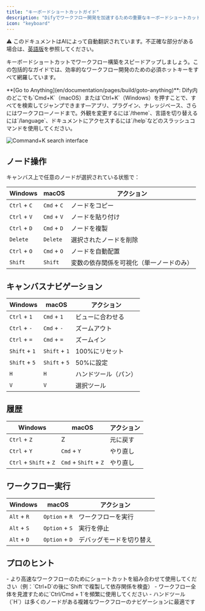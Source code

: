 ```yaml
---
title: "キーボードショートカットガイド"
description: "Difyでワークフロー開発を加速するための重要なキーボードショートカットをマスターしましょう"
icon: "keyboard"
---
```


<Note> ⚠️ このドキュメントはAIによって自動翻訳されています。不正確な部分がある場合は、[英語版](../../../../en/documentation/pages/build/shortcut-key.mdx)を参照してください。</Note>

キーボードショートカットでワークフロー構築をスピードアップしましょう。この包括的なガイドでは、効率的なワークフロー開発のための必須ホットキーをすべて網羅しています。

<Callout type="tip">
**[Go to Anything](en/documentation/pages/build/goto-anything)**: Dify内のどこでも`Cmd+K`（macOS）または`Ctrl+K`（Windows）を押すことで、すべてを検索してジャンプできます—アプリ、プラグイン、ナレッジベース、さらにはワークフローノードまで。外観を変更するには`/theme`、言語を切り替えるには`/language`、ドキュメントにアクセスするには`/help`などのスラッシュコマンドを使用してください。

![Command+K search interface](/images/command-k.gif)
</Callout>



## ノード操作
キャンバス上で任意のノードが選択されている状態で：

<table>
  <thead>
    <tr>
      <th>Windows</th>
      <th>macOS</th>
      <th>アクション</th>
    </tr>
  </thead>
  <tbody>
    <tr>
      <td><code>Ctrl</code> + <code>C</code></td>
      <td><code>Cmd</code> + <code>C</code></td>
      <td>ノードをコピー</td>
    </tr>
    <tr>
      <td><code>Ctrl</code> + <code>V</code></td>
      <td><code>Cmd</code> + <code>V</code></td>
      <td>ノードを貼り付け</td>
    </tr>
    <tr>
      <td><code>Ctrl</code> + <code>D</code></td>
      <td><code>Cmd</code> + <code>D</code></td>
      <td>ノードを複製</td>
    </tr>
    <tr>
      <td><code>Delete</code></td>
      <td><code>Delete</code></td>
      <td>選択されたノードを削除</td>
    </tr>
    <tr>
      <td><code>Ctrl</code> + <code>O</code></td>
      <td><code>Cmd</code> + <code>O</code></td>
      <td>ノードを自動配置</td>
    </tr>
    <tr>
      <td><code>Shift</code></td>
      <td><code>Shift</code></td>
      <td>変数の依存関係を可視化（単一ノードのみ）</td>
    </tr>
  </tbody>
</table>

## キャンバスナビゲーション

<table>
  <thead>
    <tr>
      <th>Windows</th>
      <th>macOS</th>
      <th>アクション</th>
    </tr>
  </thead>
  <tbody>
    <tr>
      <td><code>Ctrl</code> + <code>1</code></td>
      <td><code>Cmd</code> + <code>1</code></td>
      <td>ビューに合わせる</td>
    </tr>
    <tr>
      <td><code>Ctrl</code> + <code>-</code></td>
      <td><code>Cmd</code> + <code>-</code></td>
      <td>ズームアウト</td>
    </tr>
    <tr>
      <td><code>Ctrl</code> + <code>=</code></td>
      <td><code>Cmd</code> + <code>=</code></td>
      <td>ズームイン</td>
    </tr>
    <tr>
      <td><code>Shift</code> + <code>1</code></td>
      <td><code>Shift</code> + <code>1</code></td>
      <td>100%にリセット</td>
    </tr>
    <tr>
      <td><code>Shift</code> + <code>5</code></td>
      <td><code>Shift</code> + <code>5</code></td>
      <td>50%に設定</td>
    </tr>
    <tr>
      <td><code>H</code></td>
      <td><code>H</code></td>
      <td>ハンドツール（パン）</td>
    </tr>
    <tr>
      <td><code>V</code></td>
      <td><code>V</code></td>
      <td>選択ツール</td>
    </tr>
  </tbody>
</table>

## 履歴

<table>
  <thead>
    <tr>
      <th>Windows</th>
      <th>macOS</th>
      <th>アクション</th>
    </tr>
  </thead>
  <tbody>
    <tr>
      <td><code>Ctrl</code> + <code>Z</code></td>
      <td><code<code>Z</code></td>
      <td>元に戻す</td>
    </tr>
    <tr>
      <td><code>Ctrl</code> + <code>Y</code></td>
      <td><code>Cmd</code> + <code>Y</code></td>
      <td>やり直し</td>
    </tr>
    <tr>
      <td><code>Ctrl</code> + <code>Shift</code> + <code>Z</code></td>
      <td><code>Cmd</code> + <code>Shift</code> + <code>Z</code></td>
      <td>やり直し</td>
    </tr>
  </tbody>
</table>

## ワークフロー実行

<table>
  <thead>
    <tr>
      <th>Windows</th>
      <th>macOS</th>
      <th>アクション</th>
    </tr>
  </thead>
  <tbody>
    <tr>
      <td><code>Alt</code> + <code>R</code></td>
      <td><code>Option</code> + <code>R</code></td>
      <td>ワークフローを実行</td>
    </tr>
    <tr>
      <td><code>Alt</code> + <code>S</code></td>
      <td><code>Option</code> + <code>S</code></td>
      <td>実行を停止</td>
    </tr>
    <tr>
      <td><code>Alt</code> + <code>D</code></td>
      <td><code>Option</code> + <code>D</code></td>
      <td>デバッグモードを切り替え</td>
    </tr>
  </tbody>
</table>

## プロのヒント

<Tip>
- より高速なワークフローのためにショートカットを組み合わせて使用してください（例：`Ctrl+D`の後に`Shift`で複製して依存関係を検査）
- ワークフロー全体を見渡すために`Ctrl/Cmd + 1`を頻繁に使用してください
- ハンドツール（`H`）は多くのノードがある複雑なワークフローのナビゲーションに最適です
</Tip>